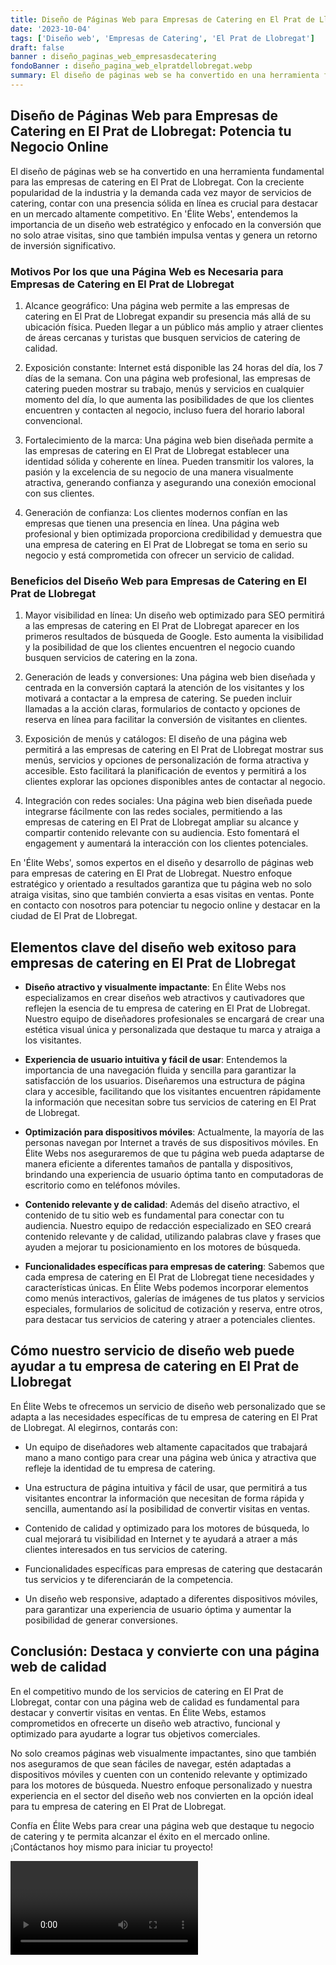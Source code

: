 ```yaml
---
title: Diseño de Páginas Web para Empresas de Catering en El Prat de Llobregat
date: '2023-10-04'
tags: ['Diseño web', 'Empresas de Catering', 'El Prat de Llobregat']
draft: false
banner : diseño_paginas_web_empresasdecatering
fondoBanner : diseño_pagina_web_elpratdellobregat.webp
summary: El diseño de páginas web se ha convertido en una herramienta fundamental para las empresas de catering en El Prat de Llobregat. Con la creciente popularidad de la industria y la demanda cada vez mayor de servicios de catering, contar con una presencia sólida en línea es crucial para destacar en un mercado altamente competitivo. En 'Élite Webs', entendemos la importancia de un diseño web estratégico y enfocado en la conversión que no solo atrae visitas, sino que también impulsa ventas y genera un retorno de inversión significativo.
---
```


## Diseño de Páginas Web para Empresas de Catering en El Prat de Llobregat: Potencia tu Negocio Online

El diseño de páginas web se ha convertido en una herramienta fundamental para las empresas de catering en El Prat de Llobregat. Con la creciente popularidad de la industria y la demanda cada vez mayor de servicios de catering, contar con una presencia sólida en línea es crucial para destacar en un mercado altamente competitivo. En 'Élite Webs', entendemos la importancia de un diseño web estratégico y enfocado en la conversión que no solo atrae visitas, sino que también impulsa ventas y genera un retorno de inversión significativo.

### Motivos Por los que una Página Web es Necesaria para Empresas de Catering en El Prat de Llobregat

1. Alcance geográfico: Una página web permite a las empresas de catering en El Prat de Llobregat expandir su presencia más allá de su ubicación física. Pueden llegar a un público más amplio y atraer clientes de áreas cercanas y turistas que busquen servicios de catering de calidad.

2. Exposición constante: Internet está disponible las 24 horas del día, los 7 días de la semana. Con una página web profesional, las empresas de catering pueden mostrar su trabajo, menús y servicios en cualquier momento del día, lo que aumenta las posibilidades de que los clientes encuentren y contacten al negocio, incluso fuera del horario laboral convencional.

3. Fortalecimiento de la marca: Una página web bien diseñada permite a las empresas de catering en El Prat de Llobregat establecer una identidad sólida y coherente en línea. Pueden transmitir los valores, la pasión y la excelencia de su negocio de una manera visualmente atractiva, generando confianza y asegurando una conexión emocional con sus clientes.

4. Generación de confianza: Los clientes modernos confían en las empresas que tienen una presencia en línea. Una página web profesional y bien optimizada proporciona credibilidad y demuestra que una empresa de catering en El Prat de Llobregat se toma en serio su negocio y está comprometida con ofrecer un servicio de calidad.

### Beneficios del Diseño Web para Empresas de Catering en El Prat de Llobregat

1. Mayor visibilidad en línea: Un diseño web optimizado para SEO permitirá a las empresas de catering en El Prat de Llobregat aparecer en los primeros resultados de búsqueda de Google. Esto aumenta la visibilidad y la posibilidad de que los clientes encuentren el negocio cuando busquen servicios de catering en la zona.

2. Generación de leads y conversiones: Una página web bien diseñada y centrada en la conversión captará la atención de los visitantes y los motivará a contactar a la empresa de catering. Se pueden incluir llamadas a la acción claras, formularios de contacto y opciones de reserva en línea para facilitar la conversión de visitantes en clientes.

3. Exposición de menús y catálogos: El diseño de una página web permitirá a las empresas de catering en El Prat de Llobregat mostrar sus menús, servicios y opciones de personalización de forma atractiva y accesible. Esto facilitará la planificación de eventos y permitirá a los clientes explorar las opciones disponibles antes de contactar al negocio.

4. Integración con redes sociales: Una página web bien diseñada puede integrarse fácilmente con las redes sociales, permitiendo a las empresas de catering en El Prat de Llobregat ampliar su alcance y compartir contenido relevante con su audiencia. Esto fomentará el engagement y aumentará la interacción con los clientes potenciales.

En 'Élite Webs', somos expertos en el diseño y desarrollo de páginas web para empresas de catering en El Prat de Llobregat. Nuestro enfoque estratégico y orientado a resultados garantiza que tu página web no solo atraiga visitas, sino que también convierta a esas visitas en ventas. Ponte en contacto con nosotros para potenciar tu negocio online y destacar en la ciudad de El Prat de Llobregat.

<GifSeo />

<Cta />

## Elementos clave del diseño web exitoso para empresas de catering en El Prat de Llobregat

- **Diseño atractivo y visualmente impactante**: En Élite Webs nos especializamos en crear diseños web atractivos y cautivadores que reflejen la esencia de tu empresa de catering en El Prat de Llobregat. Nuestro equipo de diseñadores profesionales se encargará de crear una estética visual única y personalizada que destaque tu marca y atraiga a los visitantes.

- **Experiencia de usuario intuitiva y fácil de usar**: Entendemos la importancia de una navegación fluida y sencilla para garantizar la satisfacción de los usuarios. Diseñaremos una estructura de página clara y accesible, facilitando que los visitantes encuentren rápidamente la información que necesitan sobre tus servicios de catering en El Prat de Llobregat.

- **Optimización para dispositivos móviles**: Actualmente, la mayoría de las personas navegan por Internet a través de sus dispositivos móviles. En Élite Webs nos aseguraremos de que tu página web pueda adaptarse de manera eficiente a diferentes tamaños de pantalla y dispositivos, brindando una experiencia de usuario óptima tanto en computadoras de escritorio como en teléfonos móviles.

- **Contenido relevante y de calidad**: Además del diseño atractivo, el contenido de tu sitio web es fundamental para conectar con tu audiencia. Nuestro equipo de redacción especializado en SEO creará contenido relevante y de calidad, utilizando palabras clave y frases que ayuden a mejorar tu posicionamiento en los motores de búsqueda.

- **Funcionalidades específicas para empresas de catering**: Sabemos que cada empresa de catering en El Prat de Llobregat tiene necesidades y características únicas. En Élite Webs podemos incorporar elementos como menús interactivos, galerías de imágenes de tus platos y servicios especiales, formularios de solicitud de cotización y reserva, entre otros, para destacar tus servicios de catering y atraer a potenciales clientes.

## Cómo nuestro servicio de diseño web puede ayudar a tu empresa de catering en El Prat de Llobregat

En Élite Webs te ofrecemos un servicio de diseño web personalizado que se adapta a las necesidades específicas de tu empresa de catering en El Prat de Llobregat. Al elegirnos, contarás con:

- Un equipo de diseñadores web altamente capacitados que trabajará mano a mano contigo para crear una página web única y atractiva que refleje la identidad de tu empresa de catering.

- Una estructura de página intuitiva y fácil de usar, que permitirá a tus visitantes encontrar la información que necesitan de forma rápida y sencilla, aumentando así la posibilidad de convertir visitas en ventas.

- Contenido de calidad y optimizado para los motores de búsqueda, lo cual mejorará tu visibilidad en Internet y te ayudará a atraer a más clientes interesados en tus servicios de catering.

- Funcionalidades específicas para empresas de catering que destacarán tus servicios y te diferenciarán de la competencia.

- Un diseño web responsive, adaptado a diferentes dispositivos móviles, para garantizar una experiencia de usuario óptima y aumentar la posibilidad de generar conversiones.

## Conclusión: Destaca y convierte con una página web de calidad

En el competitivo mundo de los servicios de catering en El Prat de Llobregat, contar con una página web de calidad es fundamental para destacar y convertir visitas en ventas. En Élite Webs, estamos comprometidos en ofrecerte un diseño web atractivo, funcional y optimizado para ayudarte a lograr tus objetivos comerciales.

No solo creamos páginas web visualmente impactantes, sino que también nos aseguramos de que sean fáciles de navegar, estén adaptadas a dispositivos móviles y cuenten con un contenido relevante y optimizado para los motores de búsqueda. Nuestro enfoque personalizado y nuestra experiencia en el sector del diseño web nos convierten en la opción ideal para tu empresa de catering en El Prat de Llobregat.

Confía en Élite Webs para crear una página web que destaque tu negocio de catering y te permita alcanzar el éxito en el mercado online. ¡Contáctanos hoy mismo para iniciar tu proyecto!

<Video />

<CtaBot job='Empresas de Catering' city='El Prat de Llobregat'/>

<Gmaps query='El Prat de Llobregat+españa+maps' />